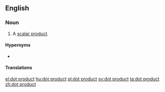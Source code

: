 ==English==

===Noun===
{{en-noun|head=[[dot]] [[product]]}}

# {{label|en|linear algebra}} A [[scalar product]].

====Hypernyms====
* {{l|en|inner product}}

====Translations====
{{trans-see|scalar product}}

[[el:dot product]]
[[hu:dot product]]
[[pl:dot product]]
[[sv:dot product]]
[[ta:dot product]]
[[zh:dot product]]